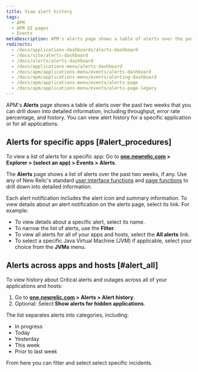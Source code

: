 ```yaml
---
title: View alert history
tags:
  - APM
  - APM UI pages
  - Events
metaDescription: APM's alerts page shows a table of alerts over the past two weeks that you can drill down into for details.
redirects:
  - /docs/applications-dashboards/alerts-dashboard
  - /docs/site/alerts-dashboard
  - /docs/alerts/alerts-dashboard
  - /docs/applications-menu/alerts-dashboard
  - /docs/apm/applications-menu/events/alerts-dashboard
  - /docs/apm/applications-menu/events/alerting-dashboard
  - /docs/apm/applications-menu/events/alerts-page
  - /docs/apm/applications-menu/events/alerts-page-legacy
---
```


APM's **Alerts** page shows a table of alerts over the past two weeks that you can drill down into detailed information, including throughput, error rate percentage, and history. You can view alert history for a specific application or for all applications.

## Alerts for specific apps [#alert_procedures]

To view a list of alerts for a specific app: Go to **[one.newrelic.com](https://one.newrelic.com/all-capabilities) > Explorer > (select an app) > Events > Alerts**.

The **Alerts** page shows a list of alerts over the past two weeks, if any. Use any of New Relic's standard [user interface functions](/docs/accounts-partnerships/education/getting-started-new-relic/new-relic-user-interface) and [page functions](/docs/accounts-partnerships/education/getting-started-new-relic/standard-dashboard-features) to drill down into detailed information.

Each alert notification includes the alert icon and summary information. To view details about an alert notification on the alerts page, select its link. For example:

* To view details about a specific alert, select its name.
* To narrow the list of alerts, use the **Filter**.
* To view all alerts for all of your apps and hosts, select the **All alerts** link.
* To select a specific Java Virtual Machine (JVM) if applicable, select your choice from the **JVMs** menu.

## Alerts across apps and hosts [#alert_all]

To view history about Critical alerts and outages across all of your applications and hosts:

1. Go to **[one.newrelic.com](https://one.newrelic.com/all-capabilities) > Alerts > Alert history**.
2. Optional: Select **Show alerts for hidden applications**.

The list separates alerts into categories, including:

* In progress
* Today
* Yesterday
* This week
* Prior to last week

From here you can filter and select select specific incidents.
